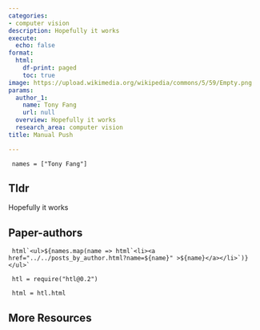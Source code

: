 ```yaml
---
categories:
- computer vision
description: Hopefully it works
execute:
  echo: false
format:
  html:
    df-print: paged
    toc: true
image: https://upload.wikimedia.org/wikipedia/commons/5/59/Empty.png
params:
  author_1:
    name: Tony Fang
    url: null
  overview: Hopefully it works
  research_area: computer vision
title: Manual Push

---
```

```ojs

 names = ["Tony Fang"] 

``` 

## Tldr 
Hopefully it works

## Paper-authors

```ojs

 html`<ul>${names.map(name => html`<li><a href="../../posts_by_author.html?name=${name}" >${name}</a></li>`)}</ul>` 

``` 

```ojs

 htl = require("htl@0.2") 

``` 

```ojs

 html = htl.html 

``` 

## More Resources
